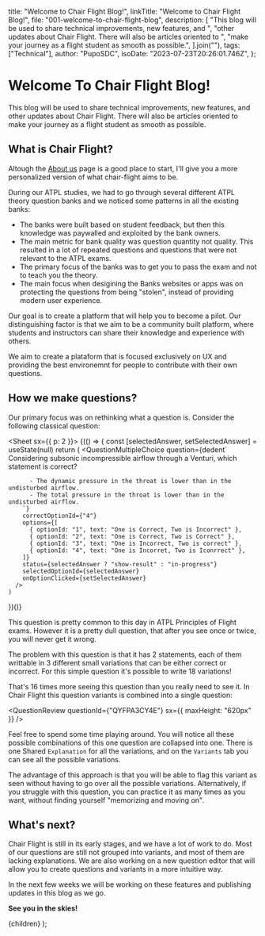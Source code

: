 
  title: "Welcome to Chair Flight Blog!",
  linkTitle: "Welcome to Chair Flight Blog!",
  file: "001-welcome-to-chair-flight-blog",
  description: [
    "This blog will be used to share technical improvements, new features, and ",
    "other updates about Chair Flight. There will also be articles oriented to ",
    "make your journey as a flight student as smooth as possible.",
  ].join(""),
  tags: ["Technical"],
  author: "PupoSDC",
  isoDate: "2023-07-23T20:26:01.746Z",
};

# Welcome To Chair Flight Blog!

This blog will be used to share technical improvements, new features, and
other updates about Chair Flight. There will also be articles oriented to make
your journey as a flight student as smooth as possible.

## What is Chair Flight?

Altough the [About us](/articles/about-us) page is a good place to start, I'll
give you a more personalized version of what chair-flight aims to be.

During our ATPL studies, we had to go through several different ATPL theory
question banks and we noticed some patterns in all the existing banks:

- The banks were built based on student feedback, but then this knowledge was
  paywalled and exploited by the bank owners.
- The main metric for bank quality was question quantity not quality. This
  resulted in a lot of repeated questions and questions that were not relevant
  to the ATPL exams.
- The primary focus of the banks was to get you to pass the exam and not to
  teach you the theory.
- The main focus when desigining the Banks websites or apps was on protecting
  the questions from being "stolen", instead of providing modern user experience.

Our goal is to create a platform that will help you to become a pilot. Our
distinguishing factor is that we aim to be a community built platform, where
students and instructors can share their knowledge and experience with others.

We aim to create a plataform that is focused exclusively on UX and providing the
best environemnt for people to contribute with their own questions.

## How we make questions?

Our primary focus was on rethinking what a question is. Consider the following
classical question:

<Sheet sx={{ p: 2 }}>
  {(() => {
    const [selectedAnswer, setSelectedAnswer] = useState(null)
    return (
      <QuestionMultipleChoice 
        question={dedent`
          Considering subsonic incompressible airflow through a Venturi, which statement is correct?

          - The dynamic pressure in the throat is lower than in the undisturbed airflow.
          - The total pressure in the throat is lower than in the undisturbed airflow.
        `}
        correctOptionId={"4"}
        options={[
          { optionId: "1", text: "One is Correct, Two is Incorrect" },
          { optionId: "2", text: "One is Correct, Two is Correct" },
          { optionId: "3", text: "One is Incorrect, Two is correct" },
          { optionId: "4", text: "One is Incorret, Two is Iconrrect" },
        ]}
        status={selectedAnswer ? "show-result" : "in-progress"}
        selectedOptionId={selectedAnswer}
        onOptionClicked={setSelectedAnswer}
      />
    )

})()}

</Sheet>

This question is pretty common to this day in ATPL Principles of Flight exams.
However it is a pretty dull question, that after you see once or twice, you will
never get it wrong.

The problem with this question is that it has 2 statements, each of them
writtable in 3 different small variations that can be either correct or
incorrect. For this simple question it's possible to write 18 variations!

That's 16 times more seeing this question than you really need to see it. In
Chair Flight this question variants is combined into a single question:

<QuestionReview questionId={"QYFPA3CY4E"} sx={{ maxHeight: "620px" }} />

Feel free to spend some time playing around. You will notice all these possible
combinations of this one question are collapsed into one. There is one Shared
`Explanation` for all the variations, and on the `Variants` tab you can see all
the possible variations.

The advantage of this approach is that you will be able to flag this variant as
seen without having to go over all the possible variations. Alternatively, if
you struggle with this question, you can practice it as many times as you want,
without finding yourself "memorizing and moving on".

## What's next?

Chair Flight is still in its early stages, and we have a lot of work to do. Most
of our questions are still not grouped into variants, and most of them are lacking
explanations. We are also working on a new question editor that will allow you to
create questions and variants in a more intuitive way.

In the next few weeks we will be working on these features and publishing updates
in this blog as we go.

**See you in the skies!**

  <BlogPageLayout meta={meta}>{children}</BlogPageLayout>
);
